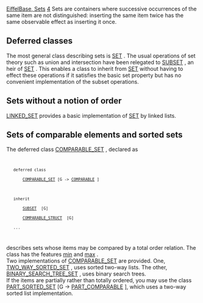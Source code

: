 [[Property:title|EiffelBase, Sets]]
[[Property:weight|4]]
Sets are containers where successive occurrences of the same item are not distinguished: inserting the same item twice has the same observable effect as inserting it once.

==Deferred classes==

The most general class describing sets is [[ref:libraries/base/reference/set_chart|SET]] . The usual operations of set theory such as union and intersection have been relegated to [[ref:libraries/base/reference/subset_chart|SUBSET]] , an heir of [[ref:libraries/base/reference/set_chart|SET]] . This enables a class to inherit from [[ref:libraries/base/reference/set_chart|SET]]  without having to effect these operations if it satisfies the basic set property but has no convenient implementation of the subset operations. 

==Sets without a notion of order==

[[ref:libraries/base/reference/linked_set_chart|LINKED_SET]]  provides a basic implementation of [[ref:libraries/base/reference/set_chart|SET]]  by linked lists. 

==Sets of comparable elements and sorted sets==

The deferred class [[ref:libraries/base/reference/comparable_set_chart|COMPARABLE_SET]] , declared as 
<code>
	deferred class
		[[ref:libraries/base/reference/comparable_set_chart|COMPARABLE_SET]] [G -> [[ref:libraries/base/reference/comparable_chart|COMPARABLE]] ]

	inherit
		[[ref:libraries/base/reference/subset_chart|SUBSET]]  [G]
		[[ref:/libraries/base/reference/comparable_struct_chart|COMPARABLE_STRUCT]]  [G]
	...
		</code>

describes sets whose items may be compared by a total order relation. The class has the features [[ref:libraries/base/reference/comparable_set_chart|min]]  and [[ref:libraries/base/reference/comparable_set_chart|max]] . <br/>
Two implementations of [[ref:libraries/base/reference/comparable_set_chart|COMPARABLE_SET]]  are provided. One, [[ref:libraries/base/reference/two_way_sorted_set_chart|TWO_WAY_SORTED_SET]] , uses sorted two-way lists. The other, [[ref:libraries/base/reference/binary_search_tree_set_chart|BINARY_SEARCH_TREE_SET]] , uses binary search trees. <br/>
If the items are partially rather than totally ordered, you may use the class [[ref:libraries/base/reference/part_sorted_set_chart|PART_SORTED_SET]]  [G -> [[ref:libraries/base/reference/part_comparable_chart|PART_COMPARABLE]] ], which uses a two-way sorted list implementation. 




